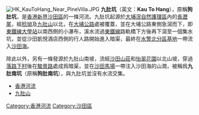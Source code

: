 [[File:HK_KauToHang_Near_PineVilla.JPG|thumb]]
'''九肚坑'''（英文：'''Kau To Hang'''），原稱'''狗肚坑'''，是[[香港|香港]][[新界|新界]][[沙田區|沙田區]]的一條河流。九肚坑起源於[[大埔滘自然護理區|大埔滘自然護理區]]內的[[長瀝尾|長瀝尾]]，經[[稔坳|稔坳]]及[[九肚山|九肚山]]以北，在[[大埔公路|大埔公路]]處被覆蓋，並在大埔公路東側急瀉而下，即[[東鐵線|東鐵線]][[大學站_(香港)|大學站]]以南西側的小瀑布，溪水流過[[東鐵線|東鐵線]]路軌橋下方後再下瀉至一個集水坑，並從沙田凱悅酒店西側的行人路開始進入暗渠，最終在[[水警北分區基地|水警北分區基地]]一帶流入[[沙田海|沙田海]]。

除此以外，另有一條發源於九肚山南坡，流經[[沙田山莊|沙田山莊]]和[[怡翠花園|怡翠花園]]以北山坡，穿過[[落路下村|落路下村]]後在[[駿景路|駿景路]]處成爲暗渠，並在[[沙田馬場|沙田馬場]]一帶注入沙田海的山澗，被稱爲'''九肚南坑'''（原稱'''狗肚南坑'''），與九肚坑並沒有水流交集。

*[[香港河流|香港河流]]
*[[九肚山|九肚山]]

{{HK-geo-stub}}

[[Category:香港河流|Category:香港河流]]
[[Category:沙田區|Category:沙田區]]